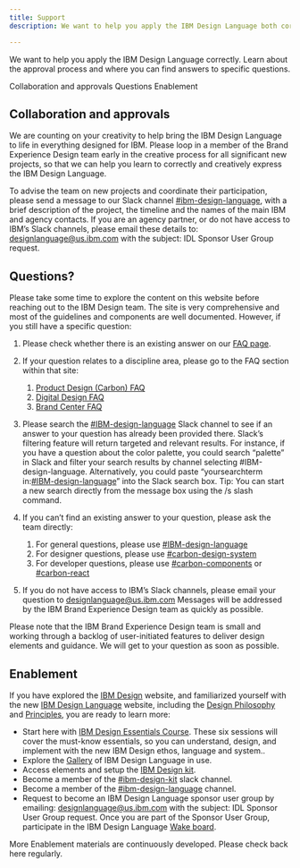 ```yaml
---
title: Support
description: We want to help you apply the IBM Design Language both correctly and creatively. Learn about the approvals process and where you can find answers to specific questions.

---
```


<PageDescription>

We want to help you apply the IBM Design Language correctly. Learn about the approval process and where you can find answers to specific questions.

</PageDescription>

<AnchorLinks>
  <AnchorLink>Collaboration and approvals</AnchorLink>
  <AnchorLink>Questions</AnchorLink>
  <AnchorLink>Enablement</AnchorLink>
</AnchorLinks>

## Collaboration and approvals

We are counting on your creativity to help bring the IBM Design Language to life in everything designed for IBM. Please loop in a member of the Brand Experience Design team early in the creative process for all significant new projects, so that we can help you learn to correctly and creatively express the IBM Design Language.

To advise the team on new projects and coordinate their participation, please send a message to our Slack channel [#ibm-design-language](https://ibm-studios.slack.com/messages/C0U35LB2B), with a brief description of the project, the timeline and the names of the main IBM and agency contacts. If you are an agency partner, or do not have access to IBM’s Slack channels, please email these details to: [designlanguage@us.ibm.com]() with the subject: IDL Sponsor User Group request.

## Questions?

Please take some time to explore the content on this website before reaching out to the IBM Design team. The site is very comprehensive and most of the guidelines and components are well documented. However, if you still have a specific question:

1. Please check whether there is an existing answer on our [FAQ page]().
2. If your question relates to a discipline area, please go to the FAQ section within that site:
    1. [Product Design (Carbon) FAQ](https://www.carbondesignsystem.com/help/faq)
    1. [Digital Design FAQ](https://www.ibm.com/standards/web/faq.html)
    1. [Brand Center FAQ](https://www.ibm.com/brand/help/faq)
3. Please search the [#IBM-design-language](https://ibm-studios.slack.com/messages/C0U35LB2B) Slack channel to see if an answer to your question has already been provided there. Slack’s filtering feature will return targeted and relevant results. For instance, if you have a question about the color palette, you could search “palette” in Slack and filter your search results by channel selecting #IBM-design-language. Alternatively, you could paste “yoursearchterm in:[#IBM-design-language](https://ibm-studios.slack.com/messages/C0U35LB2B)” into the Slack search box. Tip: You can start a new search directly from the message box using the /s slash command.
4. If you can’t find an existing answer to your question, please ask the team directly:
    1. For general questions, please use [#IBM-design-language](https://ibm-studios.slack.com/messages/C0U35LB2B)
    1. For designer questions, please use [#carbon-design-system](https://ibm-studios.slack.com/messages/C0M053VPT/)
    1. For developer questions, please use [#carbon-components](https://ibm-studios.slack.com/messages/C046Y0YUD/) or [#carbon-react](https://ibm-studios.slack.com/messages/C2K6RFJ1G/)

5. If you do not have access to IBM’s Slack channels, please email your question to [designlanguage@us.ibm.com]() Messages will be addressed by the IBM Brand Experience Design team as quickly as possible.

Please note that the IBM Brand Experience Design team is small and working through a backlog of user-initiated features to deliver design elements and guidance. We will get to your question as soon as possible.

## Enablement

If you have explored the [IBM Design](https://www.ibm.com/design/) website, and familiarized yourself with the new [IBM Design Language](https://www.ibm.com/design/language/) website, including the [Design Philosophy](https://www.ibm.com/design/language/philosophy/pov) and [Principles](https://www.ibm.com/design/language/philosophy/principles/), you are ready to learn more:

- Start here with [IBM Design Essentials Course](https://w3.ibm.com/design/essentials). These six sessions will cover the must-know essentials, so you can understand, design, and implement with the new IBM Design ethos, language and system..
- Explore the [Gallery](https://www.ibm.com/design/language/gallery) of IBM Design Language in use.
- Access elements and setup the [IBM Design kit](https://www.carbondesignsystem.com/resources/?&_ga=2.192292330.1162213957.1569426322-42838645.1566382348#theme-libraries).
- Become a member of the [#ibm-design-kit](https://ibm-studios.slack.com/archives/CDT9TSUAJ) slack channel. 
- Become a member of the [#ibm-design-language](https://ibm-studios.slack.com/messages/C0U35LB2B) channel. 
- Request to become an IBM Design Language sponsor user group by emailing: [designlanguage@us.ibm.com]() with the subject: IDL Sponsor User Group request. Once you are part of the Sponsor User Group, participate in the IBM Design Language [Wake board](https://ibm.wake.com/space/20). 

More Enablement materials are continuously developed. Please check back here regularly.
